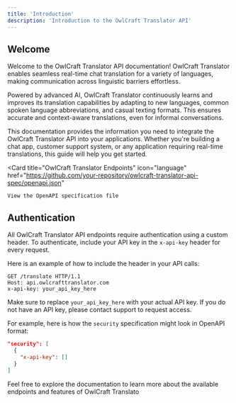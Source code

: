 ```yaml
---
title: 'Introduction'
description: 'Introduction to the OwlCraft Translator API'
---
```


## Welcome

Welcome to the OwlCraft Translator API documentation! OwlCraft Translator enables seamless real-time chat translation for a variety of languages, making communication across linguistic barriers effortless.

Powered by advanced AI, OwlCraft Translator continuously learns and improves its translation capabilities by adapting to new languages, common spoken language abbreviations, and casual texting formats. This ensures accurate and context-aware translations, even for informal conversations.

This documentation provides the information you need to integrate the OwlCraft Translator API into your applications. Whether you're building a chat app, customer support system, or any application requiring real-time translations, this guide will help you get started.

<Card
    title="OwlCraft Translator Endpoints"
    icon="language"
    href="https://github.com/your-repository/owlcraft-translator-api-spec/openapi.json"
>
    View the OpenAPI specification file
</Card>

## Authentication

All OwlCraft Translator API endpoints require authentication using a custom header. To authenticate, include your API key in the `x-api-key` header for every request.

Here is an example of how to include the header in your API calls:

```http
GET /translate HTTP/1.1
Host: api.owlcrafttranslator.com
x-api-key: your_api_key_here
```

Make sure to replace `your_api_key_here` with your actual API key. If you do not have an API key, please contact support to request access.

For example, here is how the `security` specification might look in OpenAPI format:

```json
"security": [
  {
    "x-api-key": []
  }
]
```

Feel free to explore the documentation to learn more about the available endpoints and features of OwlCraft Translato